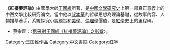 '''《紅樓夢評論》'''由國學大師[[王國維|王國維]]所著，是[[中國文學研究史|中國文學研究史]]上第一部真正意義上的中西文學比較研究論文。當中他以[[叔本華|叔本華]]的哲學思想為理論基礎，從故事內容、人物描摹著手，系統探究小說題旨和[[美學|美學]]、[[倫理學|倫理學]]價值，是[[紅學|紅學]]史上的里程碑。
* 蔡宗齊：〈[https://app.box.com/s/ywa4hgmvwt382y7s7rxjxjidvjziszcy 尼采對王國維《紅樓夢評論》之影響]〉。
{{Chinese literature-stub}}

[[Category:王国维作品|Category:王国维作品]]
[[Category:中文書籍|Category:中文書籍]]
[[Category:红学|Category:红学]]